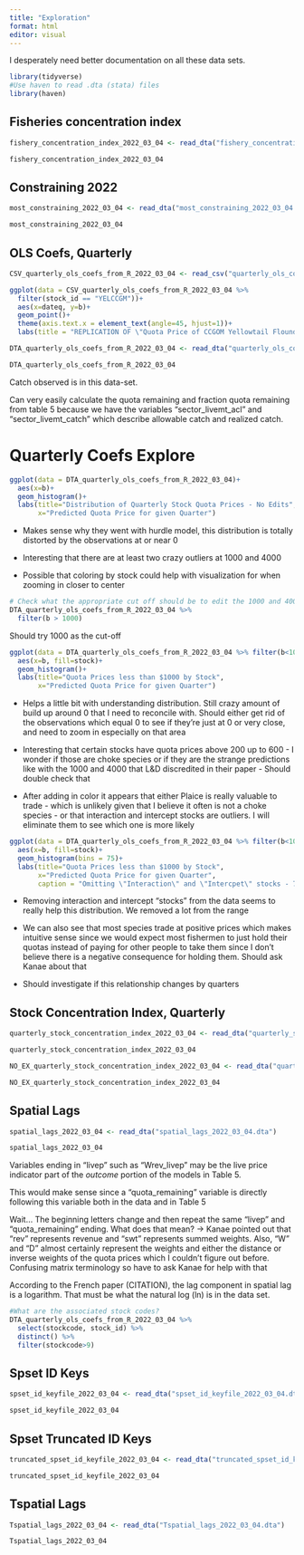 ```yaml
---
title: "Exploration"
format: html
editor: visual
---
```


I desperately need better documentation on all these data sets.

```r
library(tidyverse)
#Use haven to read .dta (stata) files
library(haven)
```

## Fisheries concentration index

```r
fishery_concentration_index_2022_03_04 <- read_dta("fishery_concentration_index_2022_03_04.dta")

fishery_concentration_index_2022_03_04
```

## Constraining 2022

```r
most_constraining_2022_03_04 <- read_dta("most_constraining_2022_03_04.dta")

most_constraining_2022_03_04
```

## OLS Coefs, Quarterly

```r
CSV_quarterly_ols_coefs_from_R_2022_03_04 <- read_csv("quarterly_ols_coefs_from_R_2022_03_04.csv")

ggplot(data = CSV_quarterly_ols_coefs_from_R_2022_03_04 %>% 
  filter(stock_id == "YELCCGM"))+
  aes(x=dateq, y=b)+
  geom_point()+
  theme(axis.text.x = element_text(angle=45, hjust=1))+
  labs(title = "REPLICATION OF \"Quota Price of CCGOM Yellowtail Flounder\"")
```

```r
DTA_quarterly_ols_coefs_from_R_2022_03_04 <- read_dta("quarterly_ols_coefs_from_R_2022_03_04.dta")

DTA_quarterly_ols_coefs_from_R_2022_03_04
```

Catch observed is in this data-set.

Can very easily calculate the quota remaining and fraction quota remaining from table 5 because we have the variables "sector_livemt_acl" and "sector_livemt_catch" which describe allowable catch and realized catch.

# Quarterly Coefs Explore

```r
ggplot(data = DTA_quarterly_ols_coefs_from_R_2022_03_04)+
  aes(x=b)+
  geom_histogram()+
  labs(title="Distribution of Quarterly Stock Quota Prices - No Edits",
       x="Predicted Quota Price for given Quarter")
```

-   Makes sense why they went with hurdle model, this distribution is totally distorted by the observations at or near 0

-   Interesting that there are at least two crazy outliers at 1000 and 4000

-   Possible that coloring by stock could help with visualization for when zooming in closer to center

```r
# Check what the appropriate cut off should be to edit the 1000 and 4000 out
DTA_quarterly_ols_coefs_from_R_2022_03_04 %>%
  filter(b > 1000)
```

Should try 1000 as the cut-off

```r
ggplot(data = DTA_quarterly_ols_coefs_from_R_2022_03_04 %>% filter(b<1000))+
  aes(x=b, fill=stock)+
  geom_histogram()+
  labs(title="Quota Prices less than $1000 by Stock",
       x="Predicted Quota Price for given Quarter")
```

-   Helps a little bit with understanding distribution. Still crazy amount of build up around 0 that I need to reconcile with. Should either get rid of the observations which equal 0 to see if they're just at 0 or very close, and need to zoom in especially on that area

-   Interesting that certain stocks have quota prices above 200 up to 600 - I wonder if those are choke species or if they are the strange predictions like with the 1000 and 4000 that L&D discredited in their paper - Should double check that

-   After adding in color it appears that either Plaice is really valuable to trade - which is unlikely given that I believe it often is not a choke species - or that interaction and intercept stocks are outliers. I will eliminate them to see which one is more likely

```r
ggplot(data = DTA_quarterly_ols_coefs_from_R_2022_03_04 %>% filter(b<1000 & stock != "Interaction" & stock != "Intercept"))+
  aes(x=b, fill=stock)+
  geom_histogram(bins = 75)+
  labs(title="Quota Prices less than $1000 by Stock",
       x="Predicted Quota Price for given Quarter",
       caption = "Omitting \"Interaction\" and \"Intercpet\" stocks - 75 bins")
```

-   Removing interaction and intercept "stocks" from the data seems to really help this distribution. We removed a lot from the range

-   We can also see that most species trade at positive prices which makes intuitive sense since we would expect most fishermen to just hold their quotas instead of paying for other people to take them since I don't believe there is a negative consequence for holding them. Should ask Kanae about that

-   Should investigate if this relationship changes by quarters

## Stock Concentration Index, Quarterly

```r
quarterly_stock_concentration_index_2022_03_04 <- read_dta("quarterly_stock_concentration_index_2022_03_04.dta")

quarterly_stock_concentration_index_2022_03_04
```

```r
NO_EX_quarterly_stock_concentration_index_2022_03_04 <- read_dta("quarterly_stock_concentration_index_no_ex_2022_03_04.dta")

NO_EX_quarterly_stock_concentration_index_2022_03_04
```

## Spatial Lags

```r
spatial_lags_2022_03_04 <- read_dta("spatial_lags_2022_03_04.dta")

spatial_lags_2022_03_04
```

Variables ending in "livep" such as "Wrev_livep" may be the live price indicator part of the *outcome* portion of the models in Table 5.

This would make sense since a "quota_remaining" variable is directly following this variable both in the data and in Table 5

Wait... The beginning letters change and then repeat the same "livep" and "quota_remaining" ending. What does that mean? -\> Kanae pointed out that "rev" represents revenue and "swt" represents summed weights. Also, "W" and "D" almost certainly represent the weights and either the distance or inverse weights of the quota prices which I couldn't figure out before. Confusing matrix terminology so have to ask Kanae for help with that

According to the French paper (CITATION), the lag component in spatial lag is a logarithm. That must be what the natural log (ln) is in the data set.

```r
#What are the associated stock codes?
DTA_quarterly_ols_coefs_from_R_2022_03_04 %>% 
  select(stockcode, stock_id) %>% 
  distinct() %>% 
  filter(stockcode>9)
```

## Spset ID Keys

```r
spset_id_keyfile_2022_03_04 <- read_dta("spset_id_keyfile_2022_03_04.dta")

spset_id_keyfile_2022_03_04
```

## Spset Truncated ID Keys

```r
truncated_spset_id_keyfile_2022_03_04 <- read_dta("truncated_spset_id_keyfile_2022_03_04.dta")

truncated_spset_id_keyfile_2022_03_04
```

## Tspatial Lags

```r
Tspatial_lags_2022_03_04 <- read_dta("Tspatial_lags_2022_03_04.dta")

Tspatial_lags_2022_03_04
```
